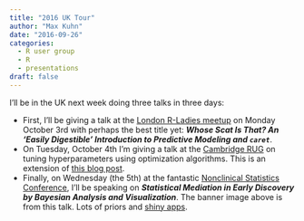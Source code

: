 ```yaml
---
title: "2016 UK Tour"
author: "Max Kuhn"
date: "2016-09-26"
categories:
  - R user group
  - R
  - presentations
draft: false
---
```


I'll be in the UK next week doing three talks in three days: 

* First, I'll be giving a talk at the [London R-Ladies meetup](http://www.meetup.com/rladies-london/events/233061594/) on Monday October 3rd with perhaps the best title yet: ***Whose Scat Is That? An 'Easily Digestible' Introduction to Predictive Modeling and `caret`***. 
* On Tuesday, October 4th I'm giving a talk at the [Cambridge RUG](https://www.meetup.com/Cambridge-R-Users-Group-Meetup/events/234302826/) on tuning hyperparameters using optimization algorithms. This is an extension of [this blog post](http://blog.revolutionanalytics.com/2016/06/bayesian-optimization-of-machine-learning-models.html).  
* Finally, on Wednesday (the 5th) at the fantastic [Nonclinical Statistics Conference](http://www.ncs-conference.org/), I'll be speaking on ***Statistical Mediation in Early Discovery by Bayesian Analysis and Visualization***. The banner image above is from this talk. Lots of priors and [shiny apps](http://shiny.rstudio.com). 
